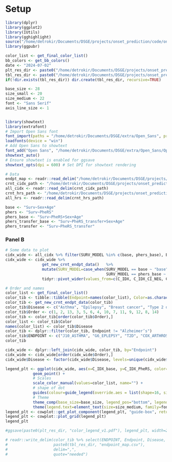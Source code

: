 # Setup
```r
library(dplyr)
library(ggplot2)
library(IUtils)
library(gghighlight)
source("/home/detrokir/Documents/DSGE/projects/onset_prediction/code/onset_prediction/analysis/scripts/utils.R")
library(ggpubr)

color_list <- get_final_color_list()
bb_colors <- get_bb_colors()
date <- "2024-07-02"
plt_res_dir <- paste0("/home/detrokir/Documents/DSGE/projects/onset_prediction/code/onset_prediction/analysis/results/plots/", date, "/manuscript/")
tbl_res_dir <- paste0("/home/detrokir/Documents/DSGE/projects/onset_prediction/code/onset_prediction/analysis/results/tables/", date, "/")
if(!dir.exists(tbl_res_dir)) dir.create(tbl_res_dir, recursive=TRUE)

base_size <- 28
size_small <- 20
size_medium <- 22
font <- "Sans Serif"
axis_line_size <- 1


library(showtext)
library(extrafont)
# Import Open Sans font
font_import(paths = "/home/detrokir/Documents/DSGE/extra/Open_Sans", prompt = FALSE)
loadfonts(device = "win")
# Add Open Sans to showtext
font_add("Open Sans", "/home/detrokir/Documents/DSGE/extra/Open_Sans/OpenSans-Regular.ttf")
showtext_auto()
# Ensure showtext is enabled for ggsave
showtext_opts(dpi = 600) # Set DPI for showtext rendering

# Data
endpt_map <- readr::read_delim("/home/detrokir/Documents/DSGE/projects/onset_prediction/code/onset_prediction/analysis/results/tables/endpt_name_maps/endpoint_map.csv")
crnt_cidx_path <- "/home/detrokir/Documents/DSGE/projects/onset_prediction/code/onset_prediction/analysis/data/processed/2024-07-02/bbs/meta/2019-01-01_o8_w2_10_32_70_cidx.tsv"
all_cidx <- readr::read_delim(crnt_cidx_path)
crnt_hrs_path <- "/home/detrokir/Documents/DSGE/projects/onset_prediction/code/onset_prediction/analysis/data/processed/2024-07-02/bbs/meta/2019-01-01_o8_w2_10_32_70_coxph.tsv"
all_hrs <- readr::read_delim(crnt_hrs_path)
```



```r
base <- "Surv~Sex+Age"
phers <- "Surv~PheRS"
phers_base <- "Surv~PheRS+Sex+Age"
phers_transfer_base <- "Surv~PheRS_transfer+Sex+Age"
phers_transfer <- "Surv~PheRS_transfer"
```

### Panel B

```r
# Some data to plot
cidx_wide <- all_cidx %>% filter(SURV_MODEL %in% c(base, phers_base), Biobank=="Meta-analysis") 
cidx_wide <- cidx_wide %>% 
                get_new_crnt_endpt_data()   %>%
                mutate(SURV_MODEL=case_when(SURV_MODEL == base ~ "base", 
                                            SURV_MODEL == phers_base ~ "PheRS")) %>%
                tidyr::pivot_wider(values_from=c(C_IDX, C_IDX_CI_NEG, C_IDX_CI_POS, SE, P_VAL), names_from=SURV_MODEL, id_cols=c(Endpoint, Biobank))

# Order and names
color_list <- get_final_color_list()
color_tib <- tibble::tibble(Endpoint=names(color_list), Color=as.character(color_list))
color_tib <- get_new_crnt_endpt_data(color_tib)
color_tib$Disease <- c("Asthma", "Epilepsy", "Breast cancer", "Type 2 diabetes (T2D)", "Knee osteoarthritis (knee OA)", "Major depression (MDD)", "Hip osteoarthritis (hip OA)", "Colorectal cancer", "Coronary heart disease (CHD)", "Lung cancer", "Gout", "Prostate cancer", "Atrial fibrillation (AF)", "Alzheimer's")
color_tib$Order <- c(1, 2, 13, 3, 5, 6, 4, 10, 7, 11, 9, 12, 8, 14)
color_tib <- color_tib[order(color_tib$Order),]
color_list <- color_tib$Color
names(color_list) <- color_tib$Disease
color_tib <- dplyr::filter(color_tib, Endpoint != "Alzheimer’s")
color_tib$ENDPOINT <- c("J10_ASTHMA", "G6_EPLEPSY", "T2D", "COX_ARTHROSIS", "KNEE_ARTHROSIS", "F5_DEPRESSIO", "I9_CHD", "I9_AF", "GOUT", "C3_COLORECTAL", "C3_BRONCHUS_LUNG", "C3_PROSTATE", "C3_BREAST")
color_tib

cidx_wide <- dplyr::left_join(cidx_wide, color_tib, by="Endpoint")
cidx_wide <- cidx_wide[order(cidx_wide$Order),]
cidx_wide$Disease <- factor(cidx_wide$Disease, levels=unique(cidx_wide$Disease))

legend_plt <- ggplot(cidx_wide, aes(x=C_IDX_base, y=C_IDX_PheRS, color=Disease)) +
            geom_point() +
            # Scales
            scale_color_manual(values=color_list, name="") +
            # shape of dot
            guides(colour=guide_legend(override.aes = list(shape=16, size=8))) +
            # Theme
            theme_comp(base_size=base_size, legend_pos="bottom", legend_box_spacing=0) +
            theme(legend.text=element_text(size=size_medium, family=font))
legend_plt <- cowplot::get_plot_component(legend_plt, "guide-box", return_all=TRUE)[[3]]
legend_plt <- cowplot::plot_grid(legend_plt)
legend_plt
```


```r
#ggsave(paste0(plt_res_dir, "color_legend_v1.pdf"), legend_plt, width=20, height=3, dpi=600, unit="in", bg="white")

# readr::write_delim(color_tib %>% select(ENDPOINT, Endpoint, Disease, Color, Order), 
#                    paste0(tbl_res_dir, "endpoint_map.csv"), 
#                    delim=",",
#                    quote="needed")
```
